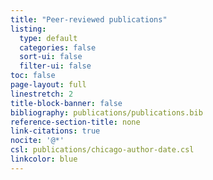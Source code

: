 ```yaml
---
title: "Peer-reviewed publications"
listing:
  type: default
  categories: false
  sort-ui: false
  filter-ui: false
toc: false
page-layout: full
linestretch: 2
title-block-banner: false
bibliography: publications/publications.bib
reference-section-title: none
link-citations: true
nocite: '@*'
csl: publications/chicago-author-date.csl
linkcolor: blue
---
```


